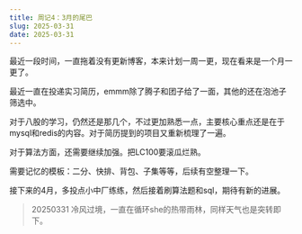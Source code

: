 ```yaml
---
title: 周记4：3月的尾巴
slug: 2025-03-31
date: 2025-03-31
---
```


最近一段时间，一直拖着没有更新博客，本来计划一周一更，现在看来是一个月一更了。

最近一直在投递实习简历，emmm除了腾子和团子给了一面，其他的还在泡池子筛选中。

对于八股的学习，仍然还是那几个，不过更加熟悉一点，主要核心重点还是在于mysql和redis的内容。对于简历提到的项目又重新梳理了一遍。

对于算法方面，还需要继续加强。把LC100要滚瓜烂熟。

需要记忆的模板：二分、快排、背包、子集等等，后续有空整理一下。

接下来的4月，多投点小中厂练练，然后接着刷算法题和sql，期待有新的进展。

> 20250331 冷风过境，一直在循环she的热带雨林，同样天气也是突转即下。